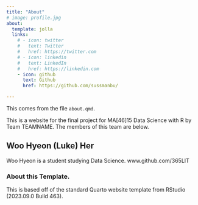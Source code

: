 ```yaml
---
title: "About"
# image: profile.jpg
about:
  template: jolla
  links:
    # - icon: twitter
    #   text: Twitter
    #   href: https://twitter.com
    # - icon: linkedin
    #   text: LinkedIn
    #   href: https://linkedin.com
    - icon: github
      text: Github
      href: https://github.com/sussmanbu/

---
```



This comes from the file `about.qmd`.

This is a website for the final project for MA[46]15 Data Science with R by Team TEAMNAME.
The members of this team are below.


## Woo Hyeon (Luke) Her

Woo Hyeon is a student studying Data Science. www.github.com/365LIT



<!-- Please leave in the information below -->

### About this Template.

This is based off of the standard Quarto website template from RStudio (2023.09.0 Build 463).
